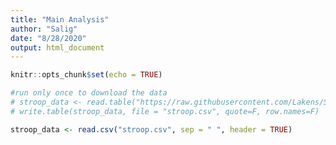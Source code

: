 ```yaml
---
title: "Main Analysis"
author: "Salig"
date: "8/28/2020"
output: html_document
---
```


```r
knitr::opts_chunk$set(echo = TRUE)
```
```r
#run only once to download the data
# stroop_data <- read.table("https://raw.githubusercontent.com/Lakens/Stroop/master/stroop.txt", sep = "\t", header = TRUE)  
# write.table(stroop_data, file = "stroop.csv", quote=F, row.names=F)

stroop_data <- read.csv("stroop.csv", sep = " ", header = TRUE)
```

```r

```

